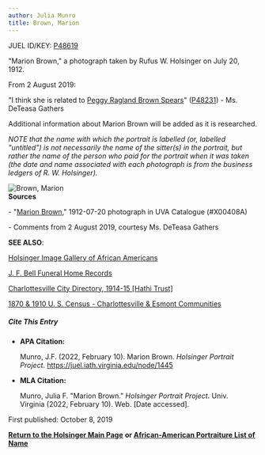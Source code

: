 ```yaml
---
author: Julia Munro
title: Brown, Marion
---
```

JUEL ID/KEY: [P48619](http://juel.iath.virginia.edu/public_person?person=48619 "P48619")

"Marion Brown," a photograph taken by Rufus W. Holsinger on July 20, 1912.

From 2 August 2019:  
  
"I think she is related to [Peggy Ragland Brown Spears](http://juel.iath.virginia.edu/node/1182 "Spears, Peggy Ragland Brown")" ([P48231](http://juel.iath.virginia.edu/public_person?person=48231 "P48231")) - Ms. DeTeasa Gathers

Additional information about Marion Brown will be added as it is researched.  
  

_NOTE that the name with which the portrait is labelled (or, labelled "untitled") is not necessarily the name of the sitter(s) in the portrait, but rather the name of the person who paid for the portrait when it was taken (the date and name associated with each photograph is from the business ledgers of R. W. Holsinger)._

![Brown, Marion](https://iiif.lib.virginia.edu/iiif/uva-lib:1040147/full/1000,1337/0/default.jpg "Brown, Marion")   
**Sources**

\- "[Marion Brown](https://search.lib.virginia.edu/catalog/uva-lib:1040147#?c=0&m=0&s=0&cv=0&xywh=-1272%2C-235%2C5807%2C4305 "Brown, Marion")," 1912-07-20 photograph in UVA Catalogue (#X00408A) 

\- Comments from 2 August 2019, courtesy Ms. DeTeasa Gathers

**SEE ALSO**:

[Holsinger Image Gallery of African Americans](http://rwholsingerphotos.org/images.php "Holsinger Image Gallery of African Americans")

[J. F. Bell Funeral Home Records](http://www2.vcdh.virginia.edu/afam/raceandplace/perl_scripts/funeral_search.html "J. F. Bell Funeral Home Database")

[Charlottesville City Directory, 1914-15 \[Hathi Trust\]](https://catalog.hathitrust.org/Record/101954103 "Charlottesville City Directory, 1914-15") 

[1870 & 1910 U. S. Census - Charlottesville & Esmont Communities](http://www2.vcdh.virginia.edu/afam/raceandplace/census/search_both.html "1870 & 1910 U. S. Census: Charlottesville and Esmont Communities")

##### **Cite This Entry**

*   **APA Citation:**
    
    Munro, J.F. (2022, February 10). Marion Brown. _Holsinger Portrait Project_. https://juel.iath.virginia.edu/node/1445
    
*   **MLA Citation:**
    
    Munro, Julia F. "Marion Brown." _Holsinger Portrait Project_. Univ. Virginia (2022, February 10). Web. \[Date accessed\].
    

First published: October 8, 2019    

[**Return to the Holsinger Main Page**](http://juel.iath.virginia.edu/node/980) **or [African-American Portraiture List of Name](http://juel.iath.virginia.edu/node/996)**